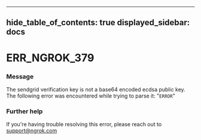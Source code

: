 

---
hide_table_of_contents: true
displayed_sidebar: docs
---


# ERR_NGROK_379

### Message
The sendgrid verification key is not a base64 encoded ecdsa public key. The following error was encountered while trying to parse it: "`ERROR`"

<ErrorDetails />



### Further help
If you're having trouble resolving this error, please reach out to [support@ngrok.com](mailto:support@ngrok.com?subject=Help%20with%20ERR_NGROK_379)

